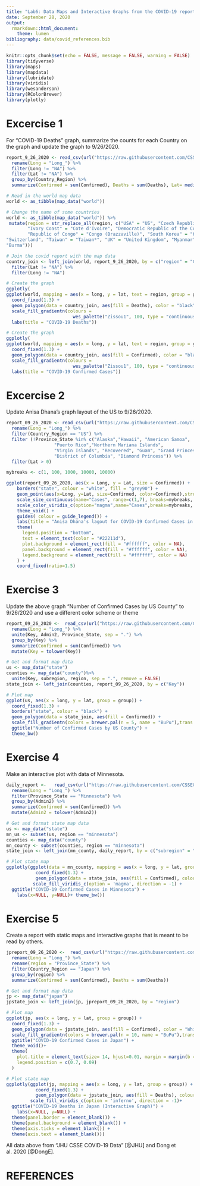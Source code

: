 ```yaml
---
title: "Lab6: Data Maps and Interactive Graphs from the COVID-19 reporting data"
date: September 28, 2020
output:
  rmarkdown::html_document:
    theme: lumen
bibliography: data/covid_references.bib
---
```


```r
knitr::opts_chunk$set(echo = FALSE, message = FALSE, warning = FALSE)
library(tidyverse)
library(maps)
library(mapdata)
library(lubridate)
library(viridis)
library(wesanderson)
library(RColorBrewer)
library(plotly)
```

# Excercise 1
  For “COVID-19 Deaths” graph, summarize the counts for each Country on the graph and update the graph to 9/26/2020.

```r
report_9_26_2020 <- read_csv(url("https://raw.githubusercontent.com/CSSEGISandData/COVID-19/master/csse_covid_19_data/csse_covid_19_daily_reports/09-26-2020.csv")) %>% 
  rename(Long = "Long_") %>% 
  filter(Long != "NA") %>% 
  filter(Lat != "NA") %>% 
  group_by(Country_Region) %>% 
  summarize(Confirmed = sum(Confirmed), Deaths = sum(Deaths), Lat= median(Lat), Long= median(Long))

# Read in the world map data
world <- as_tibble(map_data("world"))

# Change the name of some countries
world <- as_tibble(map_data("world")) %>% 
 mutate(region = str_replace_all(region, c("USA" = "US", "Czech Republic" = "Czechia",  
        "Ivory Coast" = "Cote d'Ivoire", "Democratic Republic of the Congo" = "Congo (Kinshasa)", 
        "Republic of Congo" = "Congo (Brazzaville)", "South Korea" = "Korea, South", "Swaziland" = 	
"Switzerland", "Taiwan" = "Taiwan*", "UK" = "United Kingdom", "Myanmar" = 	
"Burma")))

# Join the covid report with the map data
country_join <- left_join(world, report_9_26_2020, by = c("region" = "Country_Region")) %>% 
  filter(Lat != "NA") %>% 
  filter(Long != "NA")

# Create the graph
ggplotly(
ggplot(world, mapping = aes(x = long, y = lat, text = region, group = group)) + 
  coord_fixed(1.3) + 
  geom_polygon(data = country_join, aes(fill = Deaths), color = "black") +
  scale_fill_gradientn(colours = 
                         wes_palette("Zissou1", 100, type = "continuous")) +
  labs(title = "COVID-19 Deaths"))
```


```r
# Create the graph
ggplotly(
ggplot(world, mapping = aes(x = long, y = lat, text = region, group = group)) + 
  coord_fixed(1.3) + 
  geom_polygon(data = country_join, aes(fill = Confirmed), color = "black") +
  scale_fill_gradientn(colours = 
                         wes_palette("Zissou1", 100, type = "continuous")) +
  labs(title = "COVID-19 Confirmed Cases"))
```



# Excercise 2
  Update Anisa Dhana’s graph layout of the US to 9/26/2020.

```r
report_09_26_2020 <- read_csv(url("https://raw.githubusercontent.com/CSSEGISandData/COVID-19/master/csse_covid_19_data/csse_covid_19_daily_reports/09-26-2020.csv")) %>% 
  rename(Long = "Long_") %>% 
  filter(Country_Region == "US") %>% 
  filter (!Province_State %in% c("Alaska","Hawaii", "American Samoa",
                  "Puerto Rico","Northern Mariana Islands", 
                  "Virgin Islands", "Recovered", "Guam", "Grand Princess",
                  "District of Columbia", "Diamond Princess")) %>% 
  filter(Lat > 0)

mybreaks <- c(1, 100, 1000, 10000, 10000)

ggplot(report_09_26_2020, aes(x = Long, y = Lat, size = Confirmed)) +
    borders("state", colour = "white", fill = "grey90") +
    geom_point(aes(x=Long, y=Lat, size=Confirmed, color=Confirmed),stroke=F, alpha=0.7) +
    scale_size_continuous(name="Cases", range=c(1,7), breaks=mybreaks, labels = c("1-99", "100-999", "1,000-9,999", "10,000-99,999", "100,000+")) +
    scale_color_viridis_c(option="magma",name="Cases",breaks=mybreaks, trans="log", labels = c("1-99","100-999", "1,000-9,999", "10,000-99,999", "100,000+")) +
    theme_void() + 
    guides( colour = guide_legend()) +
    labs(title = "Anisa Dhana's lagout for COVID-19 Confirmed Cases in the US'") +
    theme(
      legend.position = "bottom",
      text = element_text(color = "#22211d"),
      plot.background = element_rect(fill = "#ffffff", color = NA), 
      panel.background = element_rect(fill = "#ffffff", color = NA), 
      legend.background = element_rect(fill = "#ffffff", color = NA)
    ) +
    coord_fixed(ratio=1.5)
```

# Exercise 3
  Update the above graph “Number of Confirmed Cases by US County” to 9/26/2020 and use a different color scheme or theme

```r
report_09_26_2020 <-  read_csv(url("https://raw.githubusercontent.com/CSSEGISandData/COVID-19/master/csse_covid_19_data/csse_covid_19_daily_reports/09-26-2020.csv")) %>% 
  rename(Long = "Long_") %>% 
  unite(Key, Admin2, Province_State, sep = ".") %>% 
  group_by(Key) %>% 
  summarize(Confirmed = sum(Confirmed)) %>% 
  mutate(Key = tolower(Key))

# Get and format map data
us <- map_data("state")
counties <- map_data("county")%>% 
  unite(Key, subregion, region, sep = ".", remove = FALSE)
state_join <- left_join(counties, report_09_26_2020, by = c("Key"))

# Plot map
ggplot(us, aes(x = long, y = lat, group = group)) + 
  coord_fixed(1.3) + 
  borders("state", colour = "black") +
  geom_polygon(data = state_join, aes(fill = Confirmed)) +
  scale_fill_gradientn(colors = brewer.pal(n = 5, name = "BuPu"),trans = "log10", breaks = c(1, 10, 100, 1000, 10000, 100000), na.value = "White") +
  ggtitle("Number of Confirmed Cases by US County") +
  theme_bw()
```

# Exercise 4
  Make an interactive plot with data of Minnesota.
```r
daily_report <-   read_csv(url("https://raw.githubusercontent.com/CSSEGISandData/COVID-19/master/csse_covid_19_data/csse_covid_19_daily_reports/09-26-2020.csv")) %>% 
  rename(Long = "Long_") %>% 
  filter(Province_State == "Minnesota") %>% 
  group_by(Admin2) %>% 
  summarize(Confirmed = sum(Confirmed)) %>% 
  mutate(Admin2 = tolower(Admin2))

# Get and format state map data
us <- map_data("state")
mn_us <- subset(us, region == "minnesota")
counties <- map_data("county")
mn_county <- subset(counties, region == "minnesota")
state_join <- left_join(mn_county, daily_report, by = c("subregion" = "Admin2")) 

# Plot state map
ggplotly(ggplot(data = mn_county, mapping = aes(x = long, y = lat, group = group)) + 
           coord_fixed(1.3) + 
           geom_polygon(data = state_join, aes(fill = Confirmed), colour = alpha("grey", 1 / 2)) + 
          scale_fill_viridis_c(option = 'magma', direction = -1) +
  ggtitle("COVID-19 Confirmed Cases in Minnesota") + 
    labs(x=NULL, y=NULL)+ theme_bw())
```

# Exercise 5
  Create a report with static maps and interactive graphs that is meant to be read by others.
  
```r
jpreport_09_26_2020 <-  read_csv(url("https://raw.githubusercontent.com/CSSEGISandData/COVID-19/master/csse_covid_19_data/csse_covid_19_daily_reports/09-26-2020.csv")) %>% 
  rename(Long = "Long_") %>% 
  rename(region = "Province_State") %>% 
  filter(Country_Region == "Japan") %>%
  group_by(region) %>% 
  summarize(Confirmed = sum(Confirmed), Deaths = sum(Deaths))

# Get and format map data
jp <- map_data("japan")
jpstate_join <- left_join(jp, jpreport_09_26_2020, by = "region")

# Plot map
ggplot(jp, aes(x = long, y = lat, group = group)) + 
  coord_fixed(1.3) +
  geom_polygon(data = jpstate_join, aes(fill = Confirmed), color = "White" ) +
  scale_fill_gradientn(colors = brewer.pal(n = 10, name = "BuPu"),trans = "log", breaks = c(1, 100, 250, 500, 1000, 2000), na.value = "White", guide = guide_legend(keyheight = unit(3, units = "mm"), keywidth=unit(12, units = "mm"), label.position = "bottom", title.position = 'top', nrow=1)) +
  ggtitle("COVID-19 Confirmed Cases in Japan") +
  theme_void()+
  theme(
    plot.title = element_text(size= 14, hjust=0.01, margin = margin(b = -0.1, t = 0.4, l = 2, unit = "cm")),
    legend.position = c(0.7, 0.09)
  ) 
```

```r
# Plot state map
ggplotly(ggplot(jp, mapping = aes(x = long, y = lat, group = group)) + 
           coord_fixed(1.3) + 
           geom_polygon(data = jpstate_join, aes(fill = Deaths), colour = alpha("black", 1/3))  +
         scale_fill_viridis_c(option = 'inferno', direction = -1)+
  ggtitle("COVID-19 Deaths in Japan (Interactive Graph)") + 
    labs(x=NULL, y=NULL) +
  theme(panel.border = element_blank()) +
  theme(panel.background = element_blank()) +
  theme(axis.ticks = element_blank()) +
  theme(axis.text = element_blank()))
```

All data above from "JHU CSSE COVID-19 Data" [@JHU] and Dong et al. 2020 [@DongE].

# REFERENCES


